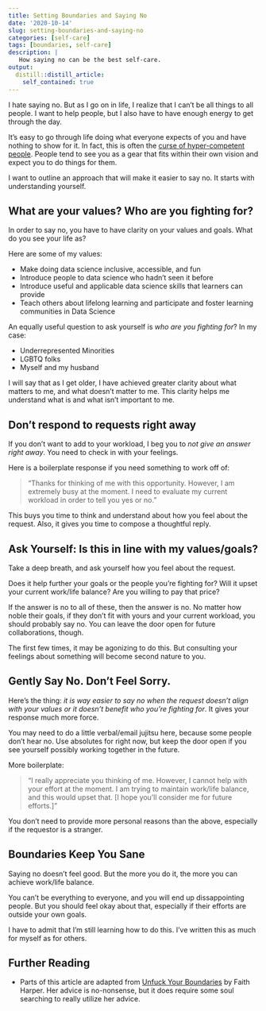 ```yaml
---
title: Setting Boundaries and Saying No
date: '2020-10-14'
slug: setting-boundaries-and-saying-no
categories: [self-care]
tags: [boundaries, self-care]
description: |
   How saying no can be the best self-care.   
output:
  distill::distill_article:
    self_contained: true
---
```


I hate saying no. But as I go on in life, I realize that I can't be all things to all people. I want to help people, but I also have to have enough energy to get through the day.

It's easy to go through life doing what everyone expects of you and have nothing to show for it. In fact, this is often the [curse of hyper-competent people](http://visionswell.com/self-care/what-is-the-curse-of-competence/). People tend to see you as a gear that fits within their own vision and expect you to do things for them.

I want to outline an approach that will make it easier to say no. It starts with understanding yourself.

## What are your values? Who are you fighting for?

In order to say no, you have to have clarity on your values and goals. What do you see your life as?

Here are some of my values:

-   Make doing data science inclusive, accessible, and fun
-   Introduce people to data science who hadn't seen it before
-   Introduce useful and applicable data science skills that learners can provide
-   Teach others about lifelong learning and participate and foster learning communities in Data Science

An equally useful question to ask yourself is *who are you fighting for*? In my case:

-   Underrepresented Minorities
-   LGBTQ folks
-   Myself and my husband

I will say that as I get older, I have achieved greater clarity about what matters to me, and what doesn't matter to me. This clarity helps me understand what is and what isn't important to me.

## Don't respond to requests right away

If you don't want to add to your workload, I beg you to *not give an answer right away*. You need to check in with your feelings.

Here is a boilerplate response if you need something to work off of:

> "Thanks for thinking of me with this opportunity. However, I am extremely busy at the moment. I need to evaluate my current workload in order to tell you yes or no."

This buys you time to think and understand about how you feel about the request. Also, it gives you time to compose a thoughtful reply.

## Ask Yourself: Is this in line with my values/goals?

Take a deep breath, and ask yourself how you feel about the request.

Does it help further your goals or the people you're fighting for? Will it upset your current work/life balance? Are you willing to pay that price?

If the answer is no to all of these, then the answer is no. No matter how noble their goals, if they don't fit with yours and your current workload, you should probably say no. You can leave the door open for future collaborations, though.

The first few times, it may be agonizing to do this. But consulting your feelings about something will become second nature to you.

## Gently Say No. Don't Feel Sorry.

Here's the thing: *it is way easier to say no when the request doesn't align with your values or it doesn't benefit who you're fighting for*. It gives your response much more force.

You may need to do a little verbal/email jujitsu here, because some people don't hear no. Use absolutes for right now, but keep the door open if you see yourself possibly working together in the future.

More boilerplate:

> "I really appreciate you thinking of me. However, I cannot help with your effort at the moment. I am trying to maintain work/life balance, and this would upset that. \[I hope you'll consider me for future efforts.\]"

You don't need to provide more personal reasons than the above, especially if the requestor is a stranger.

## Boundaries Keep You Sane

Saying no doesn't feel good. But the more you do it, the more you can achieve work/life balance.

You can't be everything to everyone, and you will end up dissappointing people. But you should feel okay about that, especially if their efforts are outside your own goals.

I have to admit that I'm still learning how to do this. I've written this as much for myself as for others.

## Further Reading

-   Parts of this article are adapted from [Unfuck Your Boundaries](https://microcosmpublishing.com/catalog/books/8188) by Faith Harper. Her advice is no-nonsense, but it does require some soul searching to really utilize her advice.
